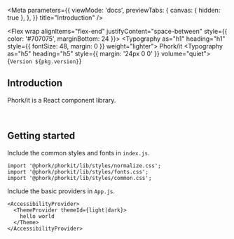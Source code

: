 
<Meta
  parameters={{
    viewMode: 'docs',
    previewTabs: {
      canvas: { hidden: true },
    },
  }}
  title="Introduction"
/>

<Flex wrap alignItems="flex-end" justifyContent="space-between" style={{ color: '#707075', marginBottom: 24 }}>
  <Typography as="h1" heading="h1" style={{ fontSize: 48, margin: 0 }} weight="lighter">
    Phork/it
  </Typography>
  <Typography as="h5" heading="h5" style={{ margin: '24px 0 0' }} volume="quiet">{`Version ${pkg.version}`}</Typography>
</Flex>

## Introduction

Phork/it is a React component library.

<br />

## Getting started

Include the common styles and fonts in `index.js`.

```
import '@phork/phorkit/lib/styles/normalize.css';
import '@phork/phorkit/lib/styles/fonts.css';
import '@phork/phorkit/lib/styles/common.css';
```

Include the basic providers in `App.js`.

```
<AccessibilityProvider>
  <ThemeProvider themeId={light|dark}>
    hello world
  </Theme>
</AccessibilityProvider>
```
